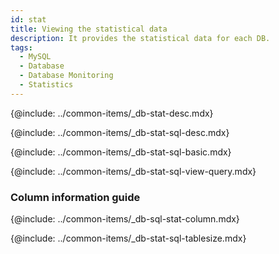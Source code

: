 ```yaml
---
id: stat
title: Viewing the statistical data
description: It provides the statistical data for each DB.
tags:
  - MySQL
  - Database
  - Database Monitoring
  - Statistics
---
```



<Note product='MySQL' link='../mysql-v1/stat' />

<!-- Overview -->

{@include: ../common-items/_db-stat-desc.mdx}

<!-- SQL statistics -->

{@include: ../common-items/_db-stat-sql-desc.mdx} 

<!-- Basic usage guide for SQL statistics -->

{@include: ../common-items/_db-stat-sql-basic.mdx}

<!-- Execution trends for each query, See details -->

{@include: ../common-items/_db-stat-sql-view-query.mdx}

### Column information guide

{@include: ../common-items/_db-sql-stat-column.mdx}

<!-- Table size increase -->

{@include: ../common-items/_db-stat-sql-tablesize.mdx}

<!-- Database size -->

<!-- {@include: ../common-items/_db-databasesize-desc.mdx}-->
